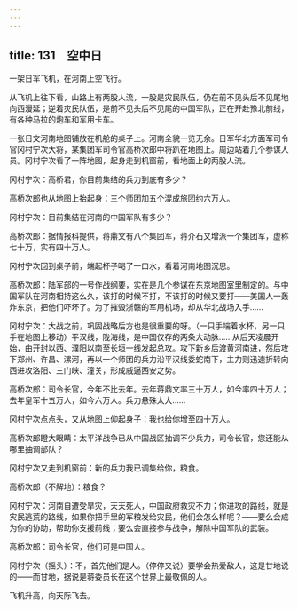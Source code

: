 ```yaml
---
---
---
```

title: 131　空中日
---




一架日军飞机，在河南上空飞行。

从飞机上往下看，山路上有两股人流，一股是灾民队伍，仍在前不见头后不见尾地向西漫延；逆着灾民队伍，是前不见头后不见尾的中国军队，正在开赴豫北前线，有各种马拉的炮车和军用卡车。

一张日文河南地图铺放在机舱的桌子上。河南全貌一览无余。日军华北方面军司令官冈村宁次大将，某集团军司令官高桥次郎中将趴在地图上。周边站着几个参谋人员。冈村宁次看了一阵地图，起身走到机窗前，看地面上的两股人流。

冈村宁次：高桥君，你目前集结的兵力到底有多少？

高桥次郎也从地图上抬起身：三个师团加五个混成旅团约六万人。

冈村宁次：目前集结在河南的中国军队有多少？

高桥次郎：据情报科提供，蒋鼎文有八个集团军，蒋介石又增派一个集团军，虚称七十万，实有四十万人。

冈村宁次回到桌子前，端起杯子喝了一口水，看着河南地图沉思。

高桥次郎：陆军部的一号作战纲要，实在是几个参谋在东京地图室里制定的。与中国军队在河南相持这么久，该打的时候不打，不该打的时候又要打——美国人一轰炸东京，把他们吓坏了。为了摧毁浙赣的军用机场，却从华北战场入手……

冈村宁次：大战之前，巩固战略后方也是很重要的呀。（一只手端着水杯，另一只手在地图上移动）平汉线，陇海线，是中国仅存的两条大动脉……从后天凌晨开始，由开封以西、濮阳以南至长垣一线发起总攻。攻下新乡后渡黄河南进，然后攻下郑州、许昌、漯河，再以一个师团的兵力沿平汉线委蛇南下，主力则迅速折转向西进攻洛阳、三门峡、潼关，形成威逼西安之势。

高桥次郎：司令长官，今年不比去年。去年蒋鼎文率三十万人，如今率四十万人；去年皇军十五万人，如今六万人。兵力悬殊太大……

冈村宁次点点头，又从地图上仰起身子：我也给你增至四十万人。

高桥次郎瞪大眼睛：太平洋战争已从中国战区抽调不少兵力，司令长官，您还能从哪里抽调部队？

冈村宁次又走到机窗前：新的兵力我已调集给你，粮食。

高桥次郎（不解地）：粮食？

冈村宁次：河南自遭受旱灾，天天死人，中国政府救灾不力；你进攻的路线，就是灾民逃荒的路线，如果你把手里的军粮发给灾民，他们会怎么样呢？——要么会成为你的协助，帮助你支援前线；要么会直接参与战争，解除中国军队的武装。

高桥次郎：司令长官，他们可是中国人。

冈村宁次（摇头）：不，首先他们是人。（停停又说）要学会热爱敌人，这是甘地说的——而甘地，据说是蒋委员长在这个世界上最敬佩的人。

飞机升高，向天际飞去。